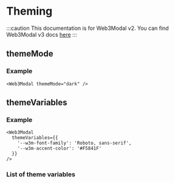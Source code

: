 
# Theming

:::caution
This documentation is for Web3Modal v2. You can find Web3Modal v3 docs [here](../../../about.mdx)
:::

## themeMode

<ThemeModePartial />

### Example

```tsx
<Web3Modal themeMode="dark" />
```

## themeVariables

<ThemeVariablesPartial />

### Example

```tsx
<Web3Modal
  themeVariables={{
    '--w3m-font-family': 'Roboto, sans-serif',
    '--w3m-accent-color': '#F5841F'
  }}
/>
```

### List of theme variables

<ThemeVariablesTablePartial />
